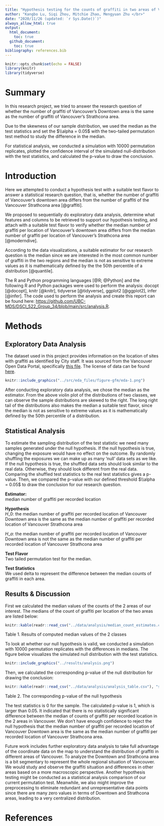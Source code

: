 ```yaml
---
title: "Hypothesis testing for the counts of graffiti in two areas of Vancouver"
author: "Kangbo Lu, Siqi Zhou, Mitchie Zhao, Mengyuan Zhu </br>"
date: "2020/11/26 (updated: `r Sys.Date()`)"
always_allow_html: true
output: 
  html_document:
    toc: true
  github_document:
    toc: true
bibliography: references.bib
---
```


```r
knitr::opts_chunk$set(echo = FALSE)
library(knitr)
library(tidyverse)
```

# Summary

In this research project, we tried to answer the research question of whether the number of graffiti of Vancouver's Downtown area is the same as the number of graffiti of Vancouver's Strathcona area.

Due to the skewness of our sample distribution, we used the median as the test statistics and set the $\\alpha = 0.05$ with the two-tailed permutation test method to study the difference in the median.

For statistical analysis, we conducted a simulation with 10000 permutation replicates, plotted the confidence interval of the simulated null-distribution with the test statistics, and calculated the p-value to draw the conclusion.

# Introduction

Here we attempted to conduct a hypothesis test with a suitable test flavor to answer a statistical research question, that is, whether the number of graffiti of Vancouver's downtown area differs from the number of graffiti of the Vancouver Strathcona area [@graffiti].

We proposed to sequentially do exploratory data analysis, determine what features and columns to be retrieved to support our hypothesis testing, and attach with a suitable test flavor to verify whether the median number of graffiti per location of Vancouver's downtown area differs from the median number of graffiti per location of Vancouver's Strathcona area [@moderndive].

According to the data visualizations, a suitable estimator for our research question is the median since we are interested in the most common number of graffiti in the two regions and the median is not as sensitive to extreme values as it is mathematically defined by the the 50th percentile of a distribution [@quantile].

The R and Python programming languages [@R; @Python] and the following R and Python packages were used to perform the analysis: docopt [@docopt], knitr [@knitr], tidyverse [@tidyverse], ggplot2 [@ggplot2], infer [@infer]. The code used to perform the analysis and create this report can be found here: <https://github.com/UBC-MDS/DSCI_522_Group_34/blob/main/src/analysis.R>.

# Methods

## Exploratory Data Analysis

The dataset used in this project provides information on the location of sites with graffiti as identified by City staff. It was sourced from the Vancouver Open Data Portal, specifically [this file](https://opendata.vancouver.ca/explore/dataset/graffiti/information). The license of data can be found [here](https://opendata.vancouver.ca/pages/home/).

```r
knitr::include_graphics("../src/eda_files/figure-gfm/eda-1.png")
```

After conducting exploratory data analysis, we chose the median as the estimator. From the above violin plot of the distributions of two classes, we can observe the sample distributions are skewed to the right. The long right tail of the distributions also makes the median a suitable test flavor, since the median is not as sensitive to extreme values as it is mathematically defined by the 50th percentile of a distribution.

## Statistical Analysis

To estimate the sampling distribution of the test statistic we need many samples generated under the null hypothesis. If the null hypothesis is true, changing the exposure would have no effect on the outcome. By randomly shuffling the exposures we can make up as many 'null' data sets as we like. If the null hypothesis is true, the shuffled data sets should look similar to the real data. Otherwise, they should look different from the real data. Comparing the shuffled test statistics to the real test statistics gives a p-value. Then, we compared the p-value with our defined threshold $\\alpha = 0.05$ to draw the conclusion for our research question.

**Estimator:**  
median number of graffiti per recorded location

**Hypothesis**  
$H\_0$: the median number of graffiti per recorded location of Vancouver Downtown area is the same as the median number of graffiti per recorded location of Vancouver Strathcona area

$H\_a$: the median number of graffiti per recorded location of Vancouver Downtown area is not the same as the median number of graffiti per recorded location of Vancouver Strathcona area

**Test Flavor**  
Two tailed permutation test for the median.

**Test Statistics**  
We used delta to represent the difference between the median counts of graffiti in each area.

## Results & Discussion

First we calculated the median values of the counts of the 2 areas of our interest. The medians of the count of graffiti per location of the two areas are listed below:

```r
knitr::kable(readr::read_csv("../data/analysis/median_count_estimates.csv"), "simple") 
```

Table 1. Results of computed median values of the 2 classes


To look at whether our null hypothesis is valid, we conducted a simulation with 10000 permutation replicates with the differences in medians. The figure below visualizes the simulated null distribution with the test statistics.

```r
knitr::include_graphics("../results/analysis.png")
```

Then, we calculated the corresponding p-value of the null distribution for drawing the conclusion:

```r
knitr::kable(readr::read_csv("../data/analysis/analysis_table.csv"), "simple") 
```

Table 2. The corresponding p-value of the null hypothesis


The test statistics is 0 for the sample. The calculated p-value is 1, which is larger than 0.05. It indicated that there is no statistically significant difference between the median of counts of graffiti per recorded location in the 2 areas in Vancouver. We don't have enough confidence to reject the null hypothesis that the median number of graffiti per recorded location of Vancouver Downtown area is the same as the median number of graffiti per recorded location of Vancouver Strathcona area.

Future work includes further exploratory data analysis to take full advantage of the coordinate data on the map to understand the distribution of graffiti in different areas of Vancouver. To analyze the Downtown and Strathcona area is a bit segmentary to represent the whole regional situation of Vancouver. We would study and observe the graffiti situation and differences in other areas based on a more macroscopic perspective. Another hypothesis testing might be conducted as a statistical analysis comparison of our current permutation test. Meanwhile, we also might improve the preprocessing to eliminate redundant and unrepresentative data points since there are many zero values in terms of Downtown and Strathcona areas, leading to a very centralized distribution.

# References
